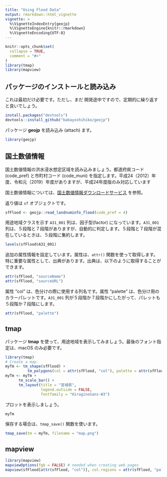 ```yaml
---
title: "Using Flood Data"
output: rmarkdown::html_vignette
vignette: >
  %\VignetteIndexEntry{geojp}
  %\VignetteEngine{knitr::rmarkdown}
  %\VignetteEncoding{UTF-8}
---
```


```r
knitr::opts_chunk$set(
  collapse = TRUE,
  comment = "#>"
)
library(tmap)
library(mapview)
```

## パッケージのインストールと読み込み

これは最初だけ必要です。ただし、まだ
開発途中ですので、定期的に繰り返すと良いでしょう。

```r
install.packages("devtools")
devtools::install_github("babayoshihiko/geojp")
```

パッケージ **geojp** を読み込み (attach) ます。

```r
library(geojp)
```

## 国土数値情報

国土数値情報の洪水浸水想定区域を読み込みましょう。都道府県コード (code_pref) と市町村コード (code_muni) を指定します。平成24（2012）年度、令和元（2019）年度がありますが、平成24年度版のみ対応しています

国土数値情報については、[国土数値情報ダウンロードサービス](https://nlftp.mlit.go.jp/ksj/index.html) を参照。

返り値は `sf` オブジェクトです。

```r
sfFlood <- geojp::read_landnuminfo_flood(code_pref = 4)
```

用途地域クラスを示す `A31_001` 列は、因子型(factor) になっています。`A31_001` 列は、５段階と７段階がありますが、自動的に判定します。５段階と７段階が混在しているときは、５段階に集約します。

```r
levels(sfFlood$A31_001)
```

追加の属性情報を設定しています。属性は、`attr()` 関数を使って取得します。特に重要な属性として、出典があります。出典は、以下のように取得することができます。

```r
attr(sfFlood, "sourceName")
attr(sfFlood, "sourceURL")
```

属性 "col" は、色分けの際に使用する列名です。属性 "palette" は、色分け用のカラーパレットです。`A31_001` 列が５段階か７段階かにしたがって、パレットも５段階か７段階にします。

```r
attr(sfFlood, "palette")
```

## tmap

パッケージ **tmap** を使って、用途地域を表示してみましょう。最後のフォント指定は、macOS のみ必要です。

```r
library(tmap)
# Create a map.
myTm <- tm_shape(sfFlood) +
          tm_polygons(col = attr(sfFlood, "col"), palette = attr(sfFlood, "palette"), alpha = 0.8) 
myTm <- myTm +
      tm_scale_bar() +
      tm_layout(title = "宮城県",
                legend.outside = FALSE, 
                fontfamily = "HiraginoSans-W3")
```

プロットを表示しましょう。

```r
myTm
```

保存する場合は、`tmap_save()` 関数を使います。

```r
tmap_save(tm = myTm, filename = "map.png")
```

## mapview

```r
library(mapview)
mapviewOptions(fgb = FALSE) # needed when creating web pages
mapview(sfFlood[attr(sfFlood, "col")], col.regions = attr(sfFlood, "palette"), fgb = FALSE)
```
